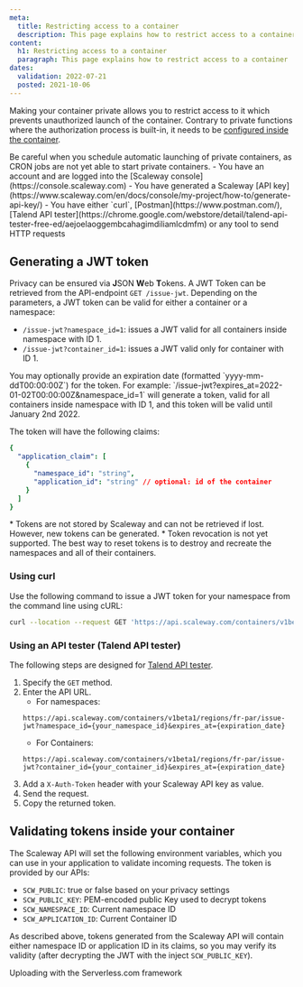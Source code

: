 ```yaml
---
meta:
  title: Restricting access to a container
  description: This page explains how to restrict access to a container
content:
  h1: Restricting access to a container
  paragraph: This page explains how to restrict access to a container
dates:
  validation: 2022-07-21
  posted: 2021-10-06
---
```


Making your container private allows you to restrict access to it which prevents unauthorized launch of the container. Contrary to private functions where the authorization process is built-in, it needs to be [configured inside the container](#validating-tokens-inside-your-container).

<Message type="important">
  Be careful when you schedule automatic launching of private containers, as CRON jobs are not yet able to start private containers.
</Message>

<Message type="requirement">
  - You have an account and are logged into the [Scaleway console](https://console.scaleway.com)
  - You have generated a Scaleway [API key](https://www.scaleway.com/en/docs/console/my-project/how-to/generate-api-key/)
  - You have either `curl`, [Postman](https://www.postman.com/), [Talend API tester](https://chrome.google.com/webstore/detail/talend-api-tester-free-ed/aejoelaoggembcahagimdiliamlcdmfm) or any tool to send HTTP requests
</Message>

## Generating a JWT token

Privacy can be ensured via **J**SON **W**eb **T**okens. A JWT Token can be retrieved from the API-endpoint `GET /issue-jwt`. Depending on the parameters, a JWT token can be valid for either a container or a namespace:

* `/issue-jwt?namespace_id=1`: issues a JWT valid for all containers inside namespace with ID 1.
* `/issue-jwt?container_id=1`: issues a JWT valid only for container with ID 1.

<Message type="tip">
  You may optionally provide an expiration date (formatted `yyyy-mm-ddT00:00:00Z`) for the token. 
  For example: `/issue-jwt?expires_at=2022-01-02T00:00:00Z&namespace_id=1` will generate a token, valid for all containers inside namespace with ID 1, and this token will be valid until January 2nd 2022.
</Message>

The token will have the following claims:

```yaml
{
  "application_claim": [
    {
      "namespace_id": "string",
      "application_id": "string" // optional: id of the container
    }
  ]
}
```

<Message type="important">
  * Tokens are not stored by Scaleway and can not be retrieved if lost. However, new tokens can be generated.
  * Token revocation is not yet supported. The best way to reset tokens is to destroy and recreate the namespaces and all of their containers.
</Message>

### Using curl

Use the following command to issue a JWT token for your namespace from the command line using cURL: 

```sh
curl --location --request GET 'https://api.scaleway.com/containers/v1beta1/regions/fr-par/issue-jwt?namespace_id={your_namespace_id}&expires_at=2022-06-22T00%3A00%3A00Z' --header 'X-Auth-Token: {your_scaleway_API_key'}
```

### Using an API tester (Talend API tester)

The following steps are designed for [Talend API tester](https://chrome.google.com/webstore/detail/talend-api-tester-free-ed/aejoelaoggembcahagimdiliamlcdmfm). 

1. Specify the `GET` method.
2. Enter the API URL. 
    * For namespaces:
    ```
    https://api.scaleway.com/containers/v1beta1/regions/fr-par/issue-jwt?namespace_id={your_namespace_id}&expires_at={expiration_date}
    ```
    * For Containers:
    ```
    https://api.scaleway.com/containers/v1beta1/regions/fr-par/issue-jwt?container_id={your_container_id}&expires_at={expiration_date}
    ```
3. Add a `X-Auth-Token` header with your Scaleway API key as value.
4. Send the request.
5. Copy the returned token.
<Lightbox src="scaleway-talend-container.webp" alt="" />

## Validating tokens inside your container

The Scaleway API will set the following environment variables, which you can use in your application to validate incoming requests. The token is provided by our APIs:

* `SCW_PUBLIC`: true or false based on your privacy settings
* `SCW_PUBLIC_KEY`: PEM-encoded public Key used to decrypt tokens
* `SCW_NAMESPACE_ID`: Current namespace ID
* `SCW_APPLICATION_ID`: Current Container ID

As described above, tokens generated from the Scaleway API will contain either namespace ID  or application ID in its claims, so you may verify its validity (after decrypting the JWT with the inject `SCW_PUBLIC_KEY`).


<Navigation title="See Also">
  <NextButton to="/compute/containers/api-cli/cont-uploading-with-serverless-framework/">Uploading with the Serverless.com framework</NextButton>
</Navigation>
